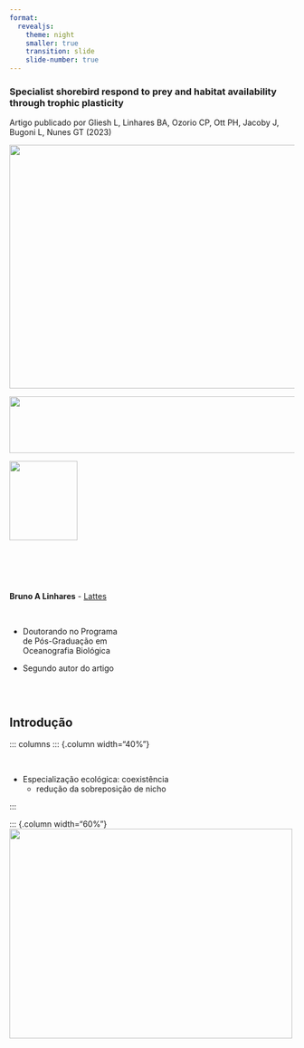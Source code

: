 ```yaml
---
format: 
  revealjs: 
    theme: night
    smaller: true
    transition: slide
    slide-number: true
---
```


### **Specialist shorebird respond to prey and habitat availability through trophic plasticity** 

::: footer
Artigo publicado por Gliesh L, Linhares BA, Ozorio CP, Ott PH, Jacoby J, Bugoni L, Nunes GT (2023)
:::

![](piru_piru_rockyshores.png){.absolute top=250 right=20 width="600" height="430"}


![](autores_foodwebs.png){.absolute bottom=430 right=50 width="550" height="100"}

![](logo_foodwebs.jpg){.absolute bottom=0 right=20 width="120" height="140"}

::: {.column width="40%"}

<br>

<br>


**Bruno A Linhares**  - [Lattes](http://lattes.cnpq.br/5600969476991900)   

<br>

- Doutorando no Programa de Pós-Graduação em Oceanografia Biológica   
  

- Segundo autor do artigo
  
<br>


:::

## Introdução {.smaller}
::: columns
::: {.column width="40%"}

<br>

- Especialização ecológica: coexistência
  - redução da sobreposição de nicho

:::

::: {.column width="60%"}
![](Imagem2_presentacao.jpg){.absolute top=0 right=100 width="500" height="370"}
